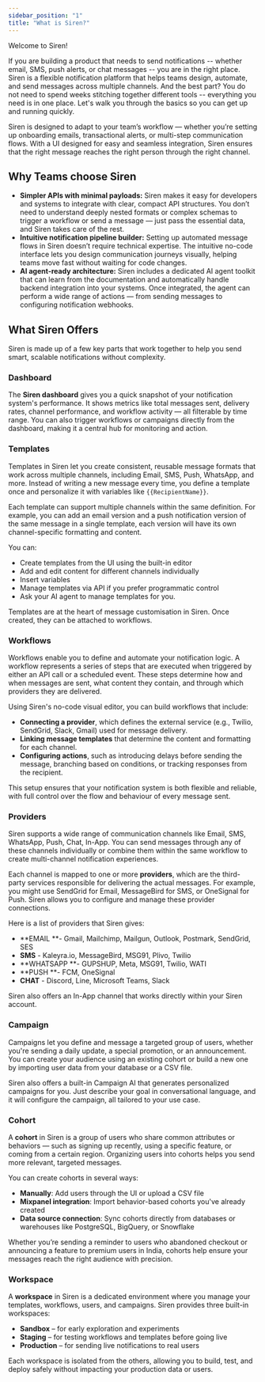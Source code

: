 ```yaml
---
sidebar_position: "1"
title: "What is Siren?"
---
```


Welcome to Siren\!

If you are building a product that needs to send notifications -- whether email, SMS, push alerts, or chat messages -- you are in the right place. Siren is a flexible notification platform that helps teams design, automate, and send messages across multiple channels. And the best part? You do not need to spend weeks stitching together different tools -- everything you need is in one place. Let's walk you through the basics so you can get up and running quickly.

Siren is designed to adapt to your team’s workflow — whether you’re setting up onboarding emails, transactional alerts, or multi-step communication flows. With a UI designed for easy and seamless integration, Siren ensures that the right message reaches the right person through the right channel.

## Why Teams choose Siren

- **Simpler APIs with minimal payloads:** Siren makes it easy for developers and systems to integrate with clear, compact API structures. You don’t need to understand deeply nested formats or complex schemas to trigger a workflow or send a message — just pass the essential data, and Siren takes care of the rest.
- **Intuitive notification pipeline builder:** Setting up automated message flows in Siren doesn’t require technical expertise. The intuitive no-code interface lets you design communication journeys visually, helping teams move fast without waiting for code changes.
- **AI agent-ready architecture:** Siren includes a dedicated AI agent toolkit that can learn from the documentation and automatically handle backend integration into your systems. Once integrated, the agent can perform a wide range of actions — from sending messages to configuring notification webhooks.

## What Siren Offers

Siren is made up of a few key parts that work together to help you send smart, scalable notifications without complexity.

### Dashboard

The **Siren dashboard** gives you a quick snapshot of your notification system's performance. It shows metrics like total messages sent, delivery rates, channel performance, and workflow activity — all filterable by time range. You can also trigger workflows or campaigns directly from the dashboard, making it a central hub for monitoring and action.

### Templates

Templates in Siren let you create consistent, reusable message formats that work across multiple channels, including Email, SMS, Push, WhatsApp, and more. Instead of writing a new message every time, you define a template once and personalize it with variables like `{{RecipientName}}`.

Each template can support multiple channels within the same definition. For example, you can add an email version and a push notification version of the same message in a single template, each version will have its own channel-specific formatting and content.

You can:

- Create templates from the UI using the built-in editor
- Add and edit content for different channels individually
- Insert variables
- Manage templates via API if you prefer programmatic control
- Ask your AI agent to manage templates for you.

Templates are at the heart of message customisation in Siren. Once created, they can be attached to workflows.

### Workflows

Workflows enable you to define and automate your notification logic. A workflow represents a series of steps that are executed when triggered by either an API call or a scheduled event. These steps determine how and when messages are sent, what content they contain, and through which providers they are delivered.

Using Siren's no-code visual editor, you can build workflows that include:

- **Connecting a provider**, which defines the external service (e.g., Twilio, SendGrid, Slack, Gmail) used for message delivery.
- **Linking message templates** that determine the content and formatting for each channel.
- **Configuring actions**, such as introducing delays before sending the message, branching based on conditions, or tracking responses from the recipient.

This setup ensures that your notification system is both flexible and reliable, with full control over the flow and behaviour of every message sent.

### Providers

Siren supports a wide range of communication channels like Email, SMS, WhatsApp, Push, Chat, In-App. You can send messages through any of these channels individually or combine them within the same workflow to create multi-channel notification experiences.

Each channel is mapped to one or more **providers**, which are the third-party services responsible for delivering the actual messages. For example, you might use SendGrid for Email, MessageBird for SMS, or OneSignal for Push. Siren allows you to configure and manage these provider connections.

Here is a list of providers that Siren gives:

- \*\*EMAIL \*\*- Gmail, Mailchimp, Mailgun, Outlook, Postmark, SendGrid, SES
- **SMS** - Kaleyra.io, MessageBird, MSG91, Plivo, Twilio
- \*\*WHATSAPP \*\*- GUPSHUP, Meta, MSG91, Twilio, WATI
- \*\*PUSH \*\*- FCM, OneSignal
- **CHAT** - Discord, Line, Microsoft Teams, Slack

Siren also offers an In-App channel that works directly within your Siren account.

### Campaign

Campaigns let you define and message a targeted group of users, whether you're sending a daily update, a special promotion, or an announcement. You can create your audience using an existing cohort or build a new one by importing user data from your database or a CSV file.

Siren also offers a built-in Campaign AI that generates personalized campaigns for you. Just describe your goal in conversational language, and it will configure the campaign, all tailored to your use case.

### Cohort

A **cohort** in Siren is a group of users who share common attributes or behaviors — such as signing up recently, using a specific feature, or coming from a certain region. Organizing users into cohorts helps you send more relevant, targeted messages.

You can create cohorts in several ways:

- **Manually**: Add users through the UI or upload a CSV file
- **Mixpanel integration**: Import behavior-based cohorts you've already created
- **Data source connection**: Sync cohorts directly from databases or warehouses like PostgreSQL, BigQuery, or Snowflake

Whether you’re sending a reminder to users who abandoned checkout or announcing a feature to premium users in India, cohorts help ensure your messages reach the right audience with precision.

### Workspace

A **workspace** in Siren is a dedicated environment where you manage your templates, workflows, users, and campaigns. Siren provides three built-in workspaces:

- **Sandbox** – for early exploration and experiments
- **Staging** – for testing workflows and templates before going live
- **Production** – for sending live notifications to real users

Each workspace is isolated from the others, allowing you to build, test, and deploy safely without impacting your production data or users.